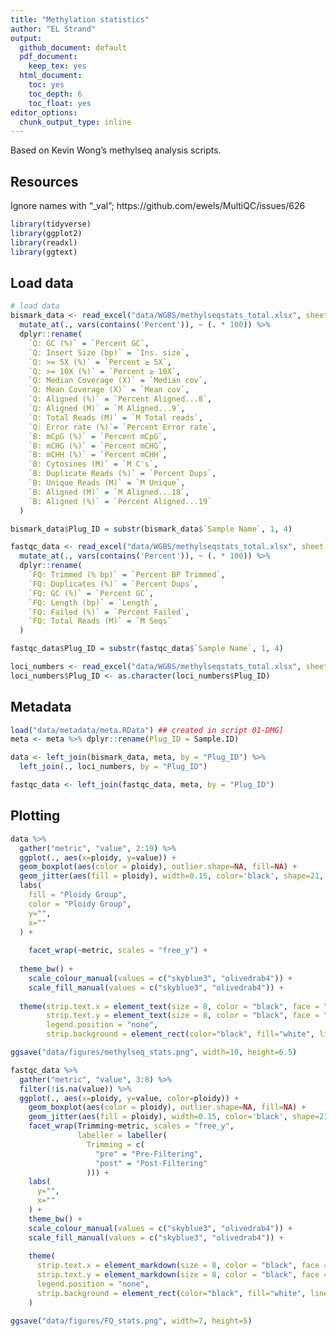 ```yaml
---
title: "Methylation statistics"
author: "EL Strand"
output:
  github_document: default
  pdf_document:
    keep_tex: yes
  html_document:
    toc: yes
    toc_depth: 6
    toc_float: yes
editor_options: 
  chunk_output_type: inline
---
```


Based on Kevin Wong's methylseq analysis scripts. 

## Resources 

Ignore names with "_val"; https://github.com/ewels/MultiQC/issues/626

```r
library(tidyverse)
library(ggplot2)
library(readxl)
library(ggtext)
```

## Load data 

```r
# load data
bismark_data <- read_excel("data/WGBS/methylseqstats_total.xlsx", sheet = "Qualimap_Bismark") %>%
  mutate_at(., vars(contains('Percent')), ~ (. * 100)) %>%
  dplyr::rename(
    `Q: GC (%)` = `Percent GC`,
    `Q: Insert Size (bp)` = `Ins. size`,
    `Q: >= 5X (%)` = `Percent ≥ 5X`,
    `Q: >= 10X (%)` = `Percent ≥ 10X`,
    `Q: Median Coverage (X)` = `Median cov`,
    `Q: Mean Coverage (X)` = `Mean cov`,
    `Q: Aligned (%)` = `Percent Aligned...8`,
    `Q: Aligned (M)` = `M Aligned...9`,
    `Q: Total Reads (M)` = `M Total reads`,
    `Q: Error rate (%)`= `Percent Error rate`,
    `B: mCpG (%)` = `Percent mCpG`,
    `B: mCHG (%)` = `Percent mCHG`,
    `B: mCHH (%)` = `Percent mCHH`,
    `B: Cytosines (M)` = `M C's`,
    `B: Duplicate Reads (%)` = `Percent Dups`,
    `B: Unique Reads (M)` = `M Unique`,
    `B: Aligned (M)` = `M Aligned...18`,
    `B: Aligned (%)` = `Percent Aligned...19`
  )

bismark_data$Plug_ID = substr(bismark_data$`Sample Name`, 1, 4)

fastqc_data <- read_excel("data/WGBS/methylseqstats_total.xlsx", sheet = "cutadapt_fastqc") %>%
  mutate_at(., vars(contains('Percent')), ~ (. * 100)) %>%
  dplyr::rename(
    `FQ: Trimmed (% bp)` = `Percent BP Trimmed`,
    `FQ: Duplicates (%)` = `Percent Dups`,
    `FQ: GC (%)` = `Percent GC`,
    `FQ: Length (bp)` = `Length`,
    `FQ: Failed (%)` = `Percent Failed`,
    `FQ: Total Reads (M)` = `M Seqs`
  )

fastqc_data$Plug_ID = substr(fastqc_data$`Sample Name`, 1, 4)

loci_numbers <- read_excel("data/WGBS/methylseqstats_total.xlsx", sheet = "Loci_pre_allfilt")
loci_numbers$Plug_ID <- as.character(loci_numbers$Plug_ID)
```

## Metadata 

```r
load("data/metadata/meta.RData") ## created in script 01-DMG]
meta <- meta %>% dplyr::rename(Plug_ID = Sample.ID)

data <- left_join(bismark_data, meta, by = "Plug_ID") %>% 
  left_join(., loci_numbers, by = "Plug_ID")

fastqc_data <- left_join(fastqc_data, meta, by = "Plug_ID")
```

## Plotting 

```r
data %>% 
  gather("metric", "value", 2:19) %>%
  ggplot(., aes(x=ploidy, y=value)) + 
  geom_boxplot(aes(color = ploidy), outlier.shape=NA, fill=NA) + 
  geom_jitter(aes(fill = ploidy), width=0.15, color='black', shape=21, shape=2, alpha=0.4) +
  labs(
    fill = "Ploidy Group",
    color = "Ploidy Group",
    y="",
    x=""
  ) +
  
    facet_wrap(~metric, scales = "free_y") + 
  
  theme_bw() +
    scale_colour_manual(values = c("skyblue3", "olivedrab4")) +
    scale_fill_manual(values = c("skyblue3", "olivedrab4")) +
  
  theme(strip.text.x = element_text(size = 8, color = "black", face = "bold"),
        strip.text.y = element_text(size = 8, color = "black", face = "bold"),
        legend.position = "none",
        strip.background = element_rect(color="black", fill="white", linewidth=0.5, linetype="solid"))

ggsave("data/figures/methylseq_stats.png", width=10, height=6.5)
```


```r
fastqc_data %>% 
  gather("metric", "value", 3:8) %>%
  filter(!is.na(value)) %>%
  ggplot(., aes(x=ploidy, y=value, color=ploidy)) + 
    geom_boxplot(aes(color = ploidy), outlier.shape=NA, fill=NA) + 
    geom_jitter(aes(fill = ploidy), width=0.15, color='black', shape=21, alpha=0.4) +
    facet_wrap(Trimming~metric, scales = "free_y",
               labeller = labeller(
                 Trimming = c(
                   "pre" = "Pre-Filtering",
                   "post" = "Post-Filtering"
                 ))) +
    labs(
      y="",
      x=""
    ) +
    theme_bw() +
    scale_colour_manual(values = c("skyblue3", "olivedrab4")) +
    scale_fill_manual(values = c("skyblue3", "olivedrab4")) +
  
    theme(
      strip.text.x = element_markdown(size = 8, color = "black", face = "bold"),
      strip.text.y = element_markdown(size = 8, color = "black", face = "bold"),
      legend.position = "none",
      strip.background = element_rect(color="black", fill="white", linewidth=0.5, linetype="solid")
    )

ggsave("data/figures/FQ_stats.png", width=7, height=5)
```







